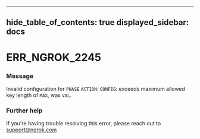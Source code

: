 

---
hide_table_of_contents: true
displayed_sidebar: docs
---


# ERR_NGROK_2245

### Message
Invalid configuration for `PHASE` `ACTION`: `CONFIG`: exceeds maximum allowed key length of `MAX`, was `VAL`.

<ErrorDetails />



### Further help
If you're having trouble resolving this error, please reach out to [support@ngrok.com](mailto:support@ngrok.com?subject=Help%20with%20ERR_NGROK_2245)

